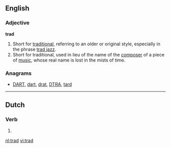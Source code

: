 {{also|träd|tråd|trąd}}
==English==

===Adjective===
'''trad'''

# Short for [[traditional]], referring to an older or original style, especially in the phrase [[trad jazz]].
# Short for traditional, used in lieu of the name of the [[composer]] of a piece of [[music]], whose real name is lost in the mists of time.

===Anagrams===
* [[DART#English|DART]], [[dart#English|dart]], [[drat#English|drat]], [[DTRA#English|DTRA]], [[tard#English|tard]]

----

==Dutch==
===Verb===
{{infl|nl}}

# {{nl-verb-form|n=sg|t=past|m=ind|treden}}

[[nl:trad]]
[[vi:trad]]